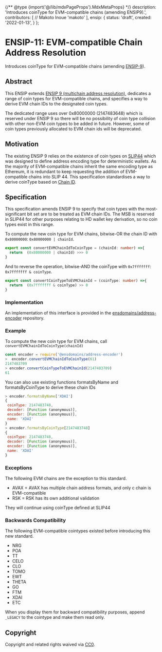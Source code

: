 {/** @type {import('@/lib/mdxPageProps').MdxMetaProps} */}
    description: 'Introduces coinType for EVM-compatible chains (amending ENSIP9).',
    contributors: [
        // Makoto Inoue
        'makoto'
    ],
    ensip: {
      status: 'draft',
      created: '2022-01-13',
    }
};

# ENSIP-11: EVM-compatible Chain Address Resolution

Introduces coinType for EVM-compatible chains (amending [ENSIP-9](./9)).

## Abstract

This ENSIP extends [ENSIP 9 (multichain address resolution)](./9), dedicates a range of coin types for EVM-compatible chains, and specifies a way to derive EVM chain IDs to the designated coin types.

The dedicated range uses over 0x80000000 (2147483648) which is reserved under ENSIP 9 so there will be no possibility of coin type collision with other non-EVM coin types to be added in future. However, some of coin types previously allocated to EVM chain ids will be deprecated.

## Motivation

The existing ENSIP 9 relies on the existence of coin types on [SLIP44](https://github.com/satoshilabs/slips/blob/master/slip-0044.md) which was designed to define address encoding type for deterministic wallets. As the majority of EVM-compatible chains inherit the same encoding type as Ethereum, it is redundant to keep requesting the addition of EVM-compatible chains into SLIP 44. This specification standardises a way to derive coinType based on [Chain ID](https://chainlist.org).

## Specification

This specification amends ENSIP 9 to specify that coin types with the most-significant bit set are to be treated as EVM chain IDs. The MSB is reserved in SLIP44 for other purposes relating to HD wallet key derivation, so no coin types exist in this range.

To compute the new coin type for EVM chains, bitwise-OR the chain ID with `0x80000000`: `0x80000000 | chainId`.

```typescript
export const convertEVMChainIdToCoinType = (chainId: number) =>{
  return  (0x80000000 | chainId) >>> 0
}
```

And to reverse the operation, bitwise-AND the coinType with `0x7fffffff`: `0x7fffffff & coinType`.

```typescript
export const convertCoinTypeToEVMChainId = (coinType: number) =>{
  return  (0x7fffffff & coinType) >> 0
}
```

### Implementation

An implementation of this interface is provided in the [ensdomains/address-encoder](https://github.com/ensdomains/address-encoder/) repository.

### Example

To compute the new coin type for EVM chains, call `convertEVMChainIdToCoinType(chainId)`

```javascript
const encoder = require('@ensdomains/address-encoder')
>  encoder.convertEVMChainIdToCoinType(61)
2147483709
> encoder.convertCoinTypeToEVMChainId(2147483709)
61
```

You can also use existing functions formatsByName and formatsByCoinType to derive these chain IDs

```javascript
> encoder.formatsByName['XDAI']
{
 coinType: 2147483748,
 decoder: [Function (anonymous)],
 encoder: [Function (anonymous)],
 name: 'XDAI'
}
> encoder.formatsByCoinType[2147483748]
{
 coinType: 2147483748,
 decoder: [Function (anonymous)],
 encoder: [Function (anonymous)],
 name: 'XDAI'
}
```

### Exceptions

The following EVM chains are the exception to this standard.

* AVAX = AVAX has multiple chain address formats, and only c chain is EVM-compatible
* RSK = RSK has its own additional validation

They will continue using coinType defined at SLIP44

### Backwards Compatibility

The following EVM-compatible cointypes existed before introducing this new standard.

* NRG
* POA
* TT
* CELO
* CLO
* TOMO
* EWT
* THETA
* GO
* FTM
* XDAI
* ETC

When you display them for backward compatibility purposes, append `_LEGACY` to the cointype and make them read only.

## Copyright

Copyright and related rights waived via [CC0](https://creativecommons.org/publicdomain/zero/1.0/).
